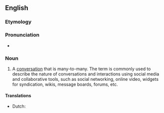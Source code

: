 ==English==

===Etymology===
{{blend|en|multi-|dialogue}}

===Pronunciation===
* {{IPA|/ˈmʌltɪlɒɡ/|lang=en}}

===Noun===
{{en-noun}}

# A [[conversation]] that is many-to-many. The term is commonly used to describe the nature of conversations and interactions using social media and collaborative tools, such as social networking, online video, widgets for syndication, wikis, message boards, forums, etc.

====Translations====
{{trans-top|many-to-many conversation}}
* Dutch: {{t|nl|multiloog|m}}
{{trans-mid}}
{{trans-bottom}}
